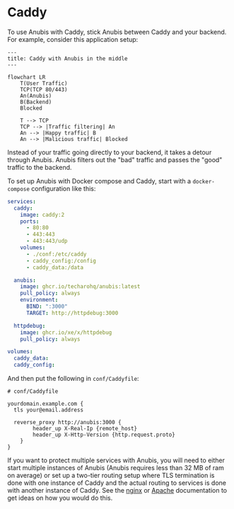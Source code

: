 # Caddy

To use Anubis with Caddy, stick Anubis between Caddy and your backend. For example, consider this application setup:

```mermaid
---
title: Caddy with Anubis in the middle
---

flowchart LR
    T(User Traffic)
    TCP(TCP 80/443)
    An(Anubis)
    B(Backend)
    Blocked

    T --> TCP
    TCP --> |Traffic filtering| An
    An --> |Happy traffic| B
    An --> |Malicious traffic| Blocked
```

Instead of your traffic going directly to your backend, it takes a detour through Anubis. Anubis filters out the "bad" traffic and passes the "good" traffic to the backend.

To set up Anubis with Docker compose and Caddy, start with a `docker-compose` configuration like this:

```yaml
services:
  caddy:
    image: caddy:2
    ports:
      - 80:80
      - 443:443
      - 443:443/udp
    volumes:
      - ./conf:/etc/caddy
      - caddy_config:/config
      - caddy_data:/data

  anubis:
    image: ghcr.io/techarohq/anubis:latest
    pull_policy: always
    environment:
      BIND: ":3000"
      TARGET: http://httpdebug:3000

  httpdebug:
    image: ghcr.io/xe/x/httpdebug
    pull_policy: always

volumes:
  caddy_data:
  caddy_config:
```

And then put the following in `conf/Caddyfile`:

```Caddyfile
# conf/Caddyfile

yourdomain.example.com {
  tls your@email.address

  reverse_proxy http://anubis:3000 {
		header_up X-Real-Ip {remote_host}
		header_up X-Http-Version {http.request.proto}
	}
}
```

If you want to protect multiple services with Anubis, you will need to either start multiple instances of Anubis (Anubis requires less than 32 MB of ram on average) or set up a two-tier routing setup where TLS termination is done with one instance of Caddy and the actual routing to services is done with another instance of Caddy. See the [nginx](./nginx.mdx) or [Apache](./apache.mdx) documentation to get ideas on how you would do this.
